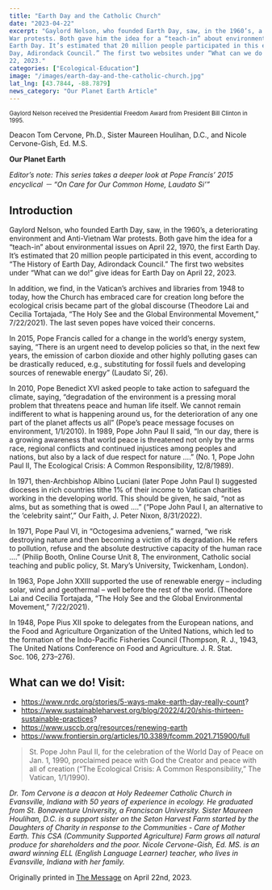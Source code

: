 ```yaml
---
title: "Earth Day and the Catholic Church"
date: "2023-04-22"
excerpt: "Gaylord Nelson, who founded Earth Day, saw, in the 1960’s, a deteriorating environment and Anti-Vietnam
War protests. Both gave him the idea for a “teach-in” about environmental issues on April 22, 1970, the first
Earth Day. It’s estimated that 20 million people participated in this event, according to “The History of Earth
Day, Adirondack Council.” The first two websites under “What can we do!” give ideas for Earth Day on April
22, 2023."
categories: ["Ecological-Education"]
image: "/images/earth-day-and-the-catholic-church.jpg"
lat_lng: [43.7844, -88.7879]
news_category: "Our Planet Earth Article"
---
```


<CustomImage
  src="https://raw.githubusercontent.com/MCervone14/our-planet-earth-articles/main/images/earth-day-and-the-catholic-church.jpg"
  alt="Presidential Freedom Aaward Given to Gaylord Nelson by President Bill Clinton in 1995"
  priority={true}
/>
<sub>
  Gaylord Nelson received the Presidential Freedom Award from President Bill
  Clinton in 1995.
</sub>

Deacon Tom Cervone, Ph.D., Sister Maureen Houlihan, D.C., and Nicole Cervone-Gish, Ed. M.S.

**Our Planet Earth**

_Editor’s note: This series takes a deeper look at Pope Francis’ 2015 encyclical － “On Care for Our Common
Home, Laudato Si’”_

## Introduction

Gaylord Nelson, who founded Earth Day, saw, in the 1960’s, a deteriorating environment and Anti-Vietnam
War protests. Both gave him the idea for a “teach-in” about environmental issues on April 22, 1970, the first
Earth Day. It’s estimated that 20 million people participated in this event, according to “The History of Earth
Day, Adirondack Council.” The first two websites under “What can we do!” give ideas for Earth Day on April
22, 2023.

In addition, we find, in the Vatican’s archives and libraries from 1948 to today, how the Church has embraced
care for creation long before the ecological crisis became part of the global discourse (Theodore Lai and Cecilia
Tortajada, “The Holy See and the Global Environmental Movement,” 7/22/2021). The last seven popes have
voiced their concerns.

In 2015, Pope Francis called for a change in the world’s energy system, saying, “There is an urgent need to
develop policies so that, in the next few years, the emission of carbon dioxide and other highly polluting gases
can be drastically reduced, e.g., substituting for fossil fuels and developing sources of renewable energy”
(Laudato Si’, 26).

In 2010, Pope Benedict XVI asked people to take action to safeguard the climate, saying, “degradation of the
environment is a pressing moral problem that threatens peace and human life itself. We cannot remain
indifferent to what is happening around us, for the deterioration of any one part of the planet affects us all”
(Pope’s peace message focuses on environment, 1/1/2010).
In 1989, Pope John Paul II said, “In our day, there is a growing awareness that world peace is threatened not
only by the arms race, regional conflicts and continued injustices among peoples and nations, but also by a lack
of due respect for nature ….” (No. 1, Pope John Paul II, The Ecological Crisis: A Common Responsibility,
12/8/1989).

In 1971, then-Archbishop Albino Luciani (later Pope John Paul I) suggested dioceses in rich countries tithe 1%
of their income to Vatican charities working in the developing world. This should be given, he said, “not as
alms, but as something that is owed ....” (“Pope John Paul I, an alternative to the ‘celebrity saint’,” Our Faith, J.
Peter Nixon, 8/31/2022).

In 1971, Pope Paul VI, in “Octogesima adveniens,” warned, “we risk destroying nature and then becoming a
victim of its degradation. He refers to pollution, refuse and the absolute destructive capacity of the human race
.…” (Philip Booth, Online Course Unit 8, The environment, Catholic social teaching and public policy, St.
Mary’s University, Twickenham, London).

In 1963, Pope John XXIII supported the use of renewable energy – including solar, wind and geothermal – well
before the rest of the world. (Theodore Lai and Cecilia Tortajada, “The Holy See and the Global Environmental
Movement,” 7/22/2021).

In 1948, Pope Pius XII spoke to delegates from the European nations, and the Food and Agriculture
Organization of the United Nations, which led to the formation of the Indo-Pacific Fisheries Council
(Thompson, R. J., 1943, The United Nations Conference on Food and Agriculture. J. R. Stat. Soc. 106,
273–276).

## What can we do! Visit:

- https://www.nrdc.org/stories/5-ways-make-earth-day-really-count?
- https://www.sustainableharvest.org/blog/2022/4/20/shis-thirteen-sustainable-practices?
- https://www.usccb.org/resources/renewing-earth
- https://www.frontiersin.org/articles/10.3389/fcomm.2021.715900/full

> St. Pope John Paul II, for the celebration of the World Day of Peace on Jan. 1, 1990, proclaimed peace with
> God the Creator and peace with all of creation (“The Ecological Crisis: A Common Responsibility,” The
> Vatican, 1/1/1990).

_Dr. Tom Cervone is a deacon at Holy Redeemer Catholic Church in Evansville, Indiana with 50 years of
experience in ecology. He graduated from St. Bonaventure University, a Franciscan University. Sister Maureen
Houlihan, D.C. is a support sister on the Seton Harvest Farm started by the Daughters of Charity in response to
the Communities - Care of Mother Earth. This CSA (Community Supported Agriculture) Farm grows all natural
produce for shareholders and the poor. Nicole Cervone-Gish, Ed. MS. is an award winning ELL (English
Language Learner) teacher, who lives in Evansville, Indiana with her family._

Originally printed in [The Message](https://evdiomessage.org/) on April 22nd, 2023.
